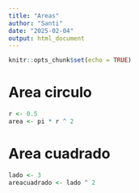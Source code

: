 ```yaml
---
title: "Areas"
author: "Santi"
date: "2025-02-04"
output: html_document
---
```


```r
knitr::opts_chunk$set(echo = TRUE)
```

# Area circulo

```r
r <- 0.5
area <- pi * r ^ 2

```

# Area cuadrado

```r
lado <- 3
areacuadrado <- lado ^ 2

```
